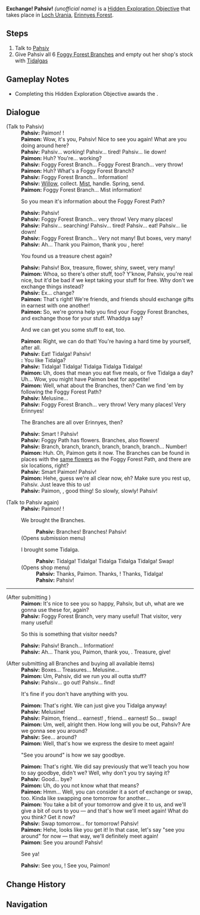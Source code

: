 {{Hidden Exploration Objectives Infobox
|image      = 
|type       = Quest-Like
|req        = Complete [[The Wild Fairy of Erinnyes]]
|region     = Fontaine
|area       = Erinnyes Forest
|subarea    = Loch Urania
|loc        = [[Loch Urania]], [[Erinnyes Forest]]
|characters = Pahsiv; Paimon; Traveler
|rewards    = {{Card List|Adventure EXP*350, Primogem*40, Varunada Lazurite Fragment*3, Guide to Equity*3, Xenochromatic Crystal*6}}
}}
'''Exchange! Pahsiv!''' ''(unofficial name)'' is a [[Hidden Exploration Objective]] that takes place in [[Loch Urania]], [[Erinnyes Forest]].

==Steps==
# Talk to [[Pahsiv]]
# Give Pahsiv all 6 [[Foggy Forest Branch]]es and empty out her shop's stock with [[Tidalga]]s

==Gameplay Notes==
* Completing this Hidden Exploration Objective awards the {{Achievement|Tomorrow, and Tomorrow, and Tomorrow}}.

==Dialogue==
{{Dialogue Start}}
;(Talk to Pahsiv)
:'''Pahsiv:''' Paimon! {{Traveler}}!
:'''Paimon:''' Wow, it's you, Pahsiv! Nice to see you again! What are you doing around here?
:'''Pahsiv:''' Pahsiv... working! Pahsiv... tired! Pahsiv... lie down!
:'''Paimon:''' Huh? You're... working?
:'''Pahsiv:''' Foggy Forest Branch... Foggy Forest Branch... very throw!
:'''Paimon:''' Huh? What's a Foggy Forest Branch?
:'''Pahsiv:''' Foggy Forest Branch... Information!
:'''Pahsiv:''' [[Weeping Willow of the Lake|Willow]], collect. [[Foggy Forest Path|Mist]], handle. Spring, send.
:'''Paimon:''' Foggy Forest Branch... Mist information!
:{{DIcon}} So you mean it's information about the Foggy Forest Path?
:'''Pahsiv:''' Pahsiv!
:'''Pahsiv:''' Foggy Forest Branch... very throw! Very many places!
:'''Pahsiv:''' Pahsiv... searching! Pahsiv... tired! Pahsiv... eat! Pahsiv... lie down!
:'''Pahsiv:''' Foggy Forest Branch... Very not many! But boxes, very many!
:'''Pahsiv:''' Ah... Thank you Paimon, thank you {{Traveler}}, here!
:{{DIcon}} You found us a treasure chest again?
:'''Pahsiv:''' Pahsiv! Box, treasure, flower, shiny, sweet, very many!
:'''Paimon:''' Whoa, so there's other stuff, too? Y'know, Pahsiv, you're real nice, but it'd be bad if we kept taking your stuff for free. Why don't we exchange things instead?
:'''Pahsiv:''' Ex... change?
:'''Paimon:''' That's right! We're friends, and friends should exchange gifts in earnest with one another!
:'''Paimon:''' So, we're gonna help you find your Foggy Forest Branches, and exchange those for your stuff. Whaddya say?
:{{DIcon}} And we can get you some stuff to eat, too.
:'''Paimon:''' Right, we can do that! You're having a hard time by yourself, after all.
:'''Pahsiv:''' Eat! Tidalga! Pahsiv!
:'''{{Traveler}}:''' You like Tidalga?
:'''Pahsiv:''' Tidalga! Tidalga! Tidalga Tidalga Tidalga!
:'''Paimon:''' Uh, does that mean you eat five meals, or five Tidalga a day? Uh... Wow, you might have Paimon beat for appetite!
:'''Paimon:''' Well, what about the Branches, then? Can we find 'em by following the Foggy Forest Path?
:'''Pahsiv:''' Melusine...
:'''Pahsiv:''' Foggy Forest Branch... very throw! Very many places! Very Erinnyes!
:{{DIcon}} The Branches are all over Erinnyes, then?
:'''Pahsiv:''' Smart {{Traveler}}! Pahsiv!
:'''Pahsiv:''' Foggy Path has flowers. Branches, also flowers!
:'''Pahsiv:''' Branch, branch, branch, branch, branch, branch... Number!
:'''Paimon:''' Huh. Oh, Paimon gets it now. The Branches can be found in places with the [[Lakelight Lily|same flowers]] as the Foggy Forest Path, and there are six locations, right?
:'''Pahsiv:''' Smart Paimon! Pahsiv!
:'''Paimon:''' Hehe, guess we're all clear now, eh? Make sure you rest up, Pahsiv. Just leave this to us!
:'''Pahsiv:''' Paimon, {{Traveler}}, good thing! So slowly, slowly! Pahsiv!

;(Talk to Pahsiv again)
:'''Pahsiv:''' Paimon! {{Traveler}}!
:{{DIcon}} We brought the Branches.
::'''Pahsiv:''' Branches! Branches! Pahsiv!
:;(Opens submission menu)
:{{DIcon|Shop}} I brought some Tidalga.
::'''Pahsiv:''' Tidalga! Tidalga! Tidalga Tidalga Tidalga! Swap!
:;(Opens shop menu)
::'''Pahsiv:''' Thanks, Paimon. Thanks, {{Traveler}}! Thanks, Tidalga!
::'''Pahsiv:''' Pahsiv!
----
;(After submitting {{Item|Foggy Forest Branch|x=6}})
:'''Paimon:''' It's nice to see you so happy, Pahsiv, but uh, what are we gonna use these for, again?
:'''Pahsiv:''' Foggy Forest Branch, very many useful! That visitor, very many useful!
:{{DIcon}} So this is something that visitor needs?
:'''Pahsiv:''' Pahsiv! Branch... Information!
:'''Pahsiv:''' Ah... Thank you, Paimon, thank you, {{Traveler}}. Treasure, give!

;(After submitting all Branches and buying all available items)
:'''Pahsiv:''' Boxes... Treasures... Melusine...
:'''Paimon:''' Um, Pahsiv, did we run you all outta stuff?
:'''Pahsiv:''' Pahsiv... go out! Pahsiv... find!
:{{DIcon}} It's fine if you don't have anything with you.
:'''Paimon:''' That's right. We can just give you Tidalga anyway!
:'''Pahsiv:''' Melusine!
:'''Pahsiv:''' Paimon, friend... earnest! {{Traveler}}, friend... earnest! So... swap!
:'''Paimon:''' Um, well, alright then. How long will you be out, Pahsiv? Are we gonna see you around?
:'''Pahsiv:''' See... around?
:'''Paimon:''' Well, that's how we express the desire to meet again!
:{{DIcon}} "See you around" is how we say goodbye.
:'''Paimon:''' That's right. We did say previously that we'll teach you how to say goodbye, didn't we? Well, why don't you try saying it?
:'''Pahsiv:''' Good... bye?
:'''Paimon:''' Uh, do you not know what that means?
:'''Paimon:''' Hmm... Well, you can consider it a sort of exchange or swap, too. Kinda like swapping one tomorrow for another...
:'''Paimon:''' You take a bit of your tomorrow and give it to us, and we'll give a bit of ours to you &mdash; and that's how we'll meet again! What do you think? Get it now?
:'''Pahsiv:''' Swap tomorrow... for tomorrow! Pahsiv!
:'''Paimon:''' Hehe, looks like you get it! In that case, let's say "see you around" for now &mdash; that way, we'll definitely meet again!
:'''Paimon:''' See you around! Pahsiv!
:{{DIcon}} See ya!
:'''Pahsiv:''' See you, {{Traveler}}! See you, Paimon!
{{Dialogue End}}

==Change History==
{{Change History|4.2}}

==Navigation==
{{Hidden Exploration Objective Navbox|Quest-Like}}